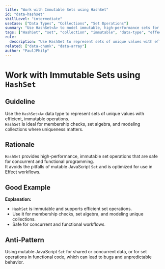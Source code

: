 ```yaml
---
title: "Work with Immutable Sets using HashSet"
id: "data-hashset"
skillLevel: "intermediate"
useCase: ["Data Types", "Collections", "Set Operations"]
summary: "Use HashSet<A> to model immutable, high-performance sets for efficient membership checks and set operations."
tags: ["HashSet", "set", "collection", "immutable", "data-type", "effect"]
rule:
  description: "Use HashSet to represent sets of unique values with efficient, immutable operations for membership, union, intersection, and difference."
related: ["data-chunk", "data-array"]
author: "PaulJPhilp"
---
```


# Work with Immutable Sets using `HashSet`

## Guideline

Use the `HashSet<A>` data type to represent sets of unique values with efficient, immutable operations.  
`HashSet` is ideal for membership checks, set algebra, and modeling collections where uniqueness matters.

## Rationale

`HashSet` provides high-performance, immutable set operations that are safe for concurrent and functional programming.  
It avoids the pitfalls of mutable JavaScript `Set` and is optimized for use in Effect workflows.

## Good Example

<Example path="./src/data-hashset.ts" />

**Explanation:**  
- `HashSet` is immutable and supports efficient set operations.
- Use it for membership checks, set algebra, and modeling unique collections.
- Safe for concurrent and functional workflows.

## Anti-Pattern

Using mutable JavaScript `Set` for shared or concurrent data, or for set operations in functional code, which can lead to bugs and unpredictable behavior.